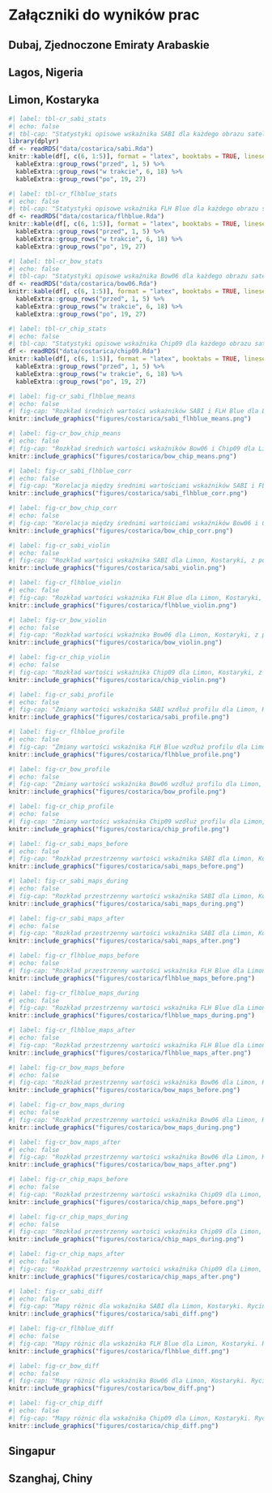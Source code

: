 # Załączniki do wyników prac {.unnumbered}

## Dubaj, Zjednoczone Emiraty Arabaskie

## Lagos, Nigeria

## Limon, Kostaryka
```r
#| label: tbl-cr_sabi_stats
#| echo: false
#| tbl-cap: "Statystyki opisowe wskaźnika SABI dla każdego obrazu satelitarnego dla obszaru badań w Limon, Kostaryka."
library(dplyr)
df <- readRDS("data/costarica/sabi.Rda")
knitr::kable(df[, c(6, 1:5)], format = "latex", booktabs = TRUE, linesep = "", digits = 3, col.names = c("data", "średnia", "mediana", "odch. st.", "1 kwartyl", "3 kwartyl")) %>%
  kableExtra::group_rows("przed", 1, 5) %>% 
  kableExtra::group_rows("w trakcie", 6, 18) %>% 
  kableExtra::group_rows("po", 19, 27)
```
```r
#| label: tbl-cr_flhblue_stats
#| echo: false
#| tbl-cap: "Statystyki opisowe wskaźnika FLH Blue dla każdego obrazu satelitarnego dla obszaru badań w Limon, Kostaryka."
df <- readRDS("data/costarica/flhblue.Rda")
knitr::kable(df[, c(6, 1:5)], format = "latex", booktabs = TRUE, linesep = "", digits = 3, col.names = c("data", "średnia", "mediana", "odch. st.", "1 kwartyl", "3 kwartyl"))%>%
  kableExtra::group_rows("przed", 1, 5) %>% 
  kableExtra::group_rows("w trakcie", 6, 18) %>% 
  kableExtra::group_rows("po", 19, 27)
```
```r
#| label: tbl-cr_bow_stats
#| echo: false
#| tbl-cap: "Statystyki opisowe wskaźnika Bow06 dla każdego obrazu satelitarnego dla obszaru badań w Limon, Kostaryka."
df <- readRDS("data/costarica/bow06.Rda")
knitr::kable(df[, c(6, 1:5)], format = "latex", booktabs = TRUE, linesep = "", digits = 3, col.names = c("data", "średnia", "mediana", "odch. st.", "1 kwartyl", "3 kwartyl"))%>%
  kableExtra::group_rows("przed", 1, 5) %>% 
  kableExtra::group_rows("w trakcie", 6, 18) %>% 
  kableExtra::group_rows("po", 19, 27)
```
```r
#| label: tbl-cr_chip_stats
#| echo: false
#| tbl-cap: "Statystyki opisowe wskaźnika Chip09 dla każdego obrazu satelitarnego dla obszaru badań w Limon, Kostaryka."
df <- readRDS("data/costarica/chip09.Rda")
knitr::kable(df[, c(6, 1:5)], format = "latex", booktabs = TRUE, linesep = "", digits = 3, col.names = c("data", "średnia", "mediana", "odch. st.", "1 kwartyl", "3 kwartyl"))%>%
  kableExtra::group_rows("przed", 1, 5) %>% 
  kableExtra::group_rows("w trakcie", 6, 18) %>% 
  kableExtra::group_rows("po", 19, 27)
```
```r
#| label: fig-cr_sabi_flhblue_means
#| echo: false
#| fig-cap: "Rozkład średnich wartości wskaźników SABI i FLH Blue dla Limon, Kostaryki. Każda kropka reprezentuje pojedynczy obraz satelitarny, dla którego obliczono wskaźniki. Obserwacje podzielono ze względu na etap prowadzonych prac: przed, w trakcie i po zakończeniu."
knitr::include_graphics("figures/costarica/sabi_flhblue_means.png")
```
```r
#| label: fig-cr_bow_chip_means
#| echo: false
#| fig-cap: "Rozkład średnich wartości wskaźników Bow06 i Chip09 dla Limon, Kostaryki. Każda kropka reprezentuje pojedynczy obraz satelitarny, dla którego obliczono wskaźniki. Obserwacje podzielono ze względu na etap prowadzonych prac: przed, w trakcie i po zakończeniu."
knitr::include_graphics("figures/costarica/bow_chip_means.png")
```
```r
#| label: fig-cr_sabi_flhblue_corr
#| echo: false
#| fig-cap: "Korelacja między średnimi wartościami wskaźników SABI i FLH Blue dla Limon, Kostaryki. Każda kropka reprezentuje pojedynczy obraz satelitarny, dla którego obliczono wskaźniki. Obserwacje podzielono ze względu na etap prowadzonych prac: przed, w trakcie i po zakończeniu."
knitr::include_graphics("figures/costarica/sabi_flhblue_corr.png")
```
```r
#| label: fig-cr_bow_chip_corr
#| echo: false
#| fig-cap: "Korelacja między średnimi wartościami wskaźników Bow06 i Chip09 dla Limon, Kostaryki. Każda kropka reprezentuje pojedynczy obraz satelitarny, dla którego obliczono wskaźniki. Obserwacje podzielono ze względu na etap prowadzonych prac: przed, w trakcie i po zakończeniu."
knitr::include_graphics("figures/costarica/bow_chip_corr.png")
```
```r
#| label: fig-cr_sabi_violin
#| echo: false
#| fig-cap: "Rozkład wartości wskaźnika SABI dla Limon, Kostaryki, z podziałem na trzy etapy prac: przed rozpoczęciem, w trakcie i po zakończeniu prac."
knitr::include_graphics("figures/costarica/sabi_violin.png")
```
```r
#| label: fig-cr_flhblue_violin
#| echo: false
#| fig-cap: "Rozkład wartości wskaźnika FLH Blue dla Limon, Kostaryki, z podziałem na trzy etapy prac: przed rozpoczęciem, w trakcie i po zakończeniu prac."
knitr::include_graphics("figures/costarica/flhblue_violin.png")
```
```r
#| label: fig-cr_bow_violin
#| echo: false
#| fig-cap: "Rozkład wartości wskaźnika Bow06 dla Limon, Kostaryki, z podziałem na trzy etapy prac: przed rozpoczęciem, w trakcie i po zakończeniu prac."
knitr::include_graphics("figures/costarica/bow_violin.png")
```
```r
#| label: fig-cr_chip_violin
#| echo: false
#| fig-cap: "Rozkład wartości wskaźnika Chip09 dla Limon, Kostaryki, z podziałem na trzy etapy prac: przed rozpoczęciem, w trakcie i po zakończeniu prac."
knitr::include_graphics("figures/costarica/chip_violin.png")
```
```r
#| label: fig-cr_sabi_profile
#| echo: false
#| fig-cap: "Zmiany wartości wskaźnika SABI wzdłuż profilu dla Limon, Kostaryki. Rycina składa się z czeterech paneli: zmiana głębokości wzdłuż profilu, zmiany wartości dla obrazów przed rozpoczęciem prac, w trakcie trwania prac i po zakończeniu prac."
knitr::include_graphics("figures/costarica/sabi_profile.png")
```
```r
#| label: fig-cr_flhblue_profile
#| echo: false
#| fig-cap: "Zmiany wartości wskaźnika FLH Blue wzdłuż profilu dla Limon, Kostaryki. Rycina składa się z czeterech paneli: zmiana głębokości wzdłuż profilu, zmiany wartości dla obrazów przed rozpoczęciem prac, w trakcie trwania prac i po zakończeniu prac."
knitr::include_graphics("figures/costarica/flhblue_profile.png")
```
```r
#| label: fig-cr_bow_profile
#| echo: false
#| fig-cap: "Zmiany wartości wskaźnika Bow06 wzdłuż profilu dla Limon, Kostaryki. Rycina składa się z czeterech paneli: zmiana głębokości wzdłuż profilu, zmiany wartości dla obrazów przed rozpoczęciem prac, w trakcie trwania prac i po zakończeniu prac."
knitr::include_graphics("figures/costarica/bow_profile.png")
```
```r
#| label: fig-cr_chip_profile
#| echo: false
#| fig-cap: "Zmiany wartości wskaźnika Chip09 wzdłuż profilu dla Limon, Kostaryki. Rycina składa się z czeterech paneli: zmiana głębokości wzdłuż profilu, zmiany wartości dla obrazów przed rozpoczęciem prac, w trakcie trwania prac i po zakończeniu prac."
knitr::include_graphics("figures/costarica/chip_profile.png")
```
```r
#| label: fig-cr_sabi_maps_before
#| echo: false
#| fig-cap: "Rozkład przestrzenny wartości wskaźnika SABI dla Limon, Kostaryki dla każdego obrazu satelitarnego datującego przed rozpoczęciem prac konstrukcji nowego obszaru lądowego."
knitr::include_graphics("figures/costarica/sabi_maps_before.png")
```
```r
#| label: fig-cr_sabi_maps_during
#| echo: false
#| fig-cap: "Rozkład przestrzenny wartości wskaźnika SABI dla Limon, Kostaryki dla każdego obrazu satelitarnego datującego w trakcie prowadzenia prac konstrukcji nowego obszaru lądowego."
knitr::include_graphics("figures/costarica/sabi_maps_during.png")
```
```r
#| label: fig-cr_sabi_maps_after
#| echo: false
#| fig-cap: "Rozkład przestrzenny wartości wskaźnika SABI dla Limon, Kostaryki dla każdego obrazu satelitarnego datującego po zakończeniu prac konstrukcji nowego obszaru lądowego."
knitr::include_graphics("figures/costarica/sabi_maps_after.png")
```
```r
#| label: fig-cr_flhblue_maps_before
#| echo: false
#| fig-cap: "Rozkład przestrzenny wartości wskaźnika FLH Blue dla Limon, Kostaryki dla każdego obrazu satelitarnego datującego przed rozpoczęciem prac konstrukcji nowego obszaru lądowego."
knitr::include_graphics("figures/costarica/flhblue_maps_before.png")
```
```r
#| label: fig-cr_flhblue_maps_during
#| echo: false
#| fig-cap: "Rozkład przestrzenny wartości wskaźnika FLH Blue dla Limon, Kostaryki dla każdego obrazu satelitarnego datującego w trakcie prowadzenia prac konstrukcji nowego obszaru lądowego."
knitr::include_graphics("figures/costarica/flhblue_maps_during.png")
```
```r
#| label: fig-cr_flhblue_maps_after
#| echo: false
#| fig-cap: "Rozkład przestrzenny wartości wskaźnika FLH Blue dla Limon, Kostaryki dla każdego obrazu satelitarnego datującego po zakończeniu prac konstrukcji nowego obszaru lądowego."
knitr::include_graphics("figures/costarica/flhblue_maps_after.png")
```
```r
#| label: fig-cr_bow_maps_before
#| echo: false
#| fig-cap: "Rozkład przestrzenny wartości wskaźnika Bow06 dla Limon, Kostaryki dla każdego obrazu satelitarnego datującego przed rozpoczęciem prac konstrukcji nowego obszaru lądowego."
knitr::include_graphics("figures/costarica/bow_maps_before.png")
```
```r
#| label: fig-cr_bow_maps_during
#| echo: false
#| fig-cap: "Rozkład przestrzenny wartości wskaźnika Bow06 dla Limon, Kostaryki dla każdego obrazu satelitarnego datującego w trakcie prowadzenia prac konstrukcji nowego obszaru lądowego."
knitr::include_graphics("figures/costarica/bow_maps_during.png")
```
```r
#| label: fig-cr_bow_maps_after
#| echo: false
#| fig-cap: "Rozkład przestrzenny wartości wskaźnika Bow06 dla Limon, Kostaryki dla każdego obrazu satelitarnego datującego po zakończeniu prac konstrukcji nowego obszaru lądowego."
knitr::include_graphics("figures/costarica/bow_maps_after.png")
```
```r
#| label: fig-cr_chip_maps_before
#| echo: false
#| fig-cap: "Rozkład przestrzenny wartości wskaźnika Chip09 dla Limon, Kostaryki dla każdego obrazu satelitarnego datującego przed rozpoczęciem prac konstrukcji nowego obszaru lądowego."
knitr::include_graphics("figures/costarica/chip_maps_before.png")
```
```r
#| label: fig-cr_chip_maps_during
#| echo: false
#| fig-cap: "Rozkład przestrzenny wartości wskaźnika Chip09 dla Limon, Kostaryki dla każdego obrazu satelitarnego datującego w trakcie prowadzenia prac konstrukcji nowego obszaru lądowego."
knitr::include_graphics("figures/costarica/chip_maps_during.png")
```
```r
#| label: fig-cr_chip_maps_after
#| echo: false
#| fig-cap: "Rozkład przestrzenny wartości wskaźnika Chip09 dla Limon, Kostaryki dla każdego obrazu satelitarnego datującego po zakończeniu prac konstrukcji nowego obszaru lądowego."
knitr::include_graphics("figures/costarica/chip_maps_after.png")
```
```r
#| label: fig-cr_sabi_diff
#| echo: false
#| fig-cap: "Mapy różnic dla wskaźnika SABI dla Limon, Kostaryki. Rycina po lewej stronie przedstawia różnice między wskaźnikami obliczonymi dla obrazów satelitarnych z dni wiosennych (17.04.2020 i 01.04.2014). Rycina po prawej stronie pokazuje różnice między wskaźnikami obliczonymi dla obrazów z dni zimowych (09.01.2019 i 27.01.2014)."
knitr::include_graphics("figures/costarica/sabi_diff.png")
```
```r
#| label: fig-cr_flhblue_diff
#| echo: false
#| fig-cap: "Mapy różnic dla wskaźnika FLH Blue dla Limon, Kostaryki. Rycina po lewej stronie przedstawia różnice między wskaźnikami obliczonymi dla obrazów satelitarnych z dni wiosennych (17.04.2020 i 01.04.2014). Rycina po prawej stronie pokazuje różnice między wskaźnikami obliczonymi dla obrazów z dni zimowych (09.01.2019 i 27.01.2014)."
knitr::include_graphics("figures/costarica/flhblue_diff.png")
```
```r
#| label: fig-cr_bow_diff
#| echo: false
#| fig-cap: "Mapy różnic dla wskaźnika Bow06 dla Limon, Kostaryki. Rycina po lewej stronie przedstawia różnice między wskaźnikami obliczonymi dla obrazów satelitarnych z dni wiosennych (17.04.2020 i 01.04.2014). Rycina po prawej stronie pokazuje różnice między wskaźnikami obliczonymi dla obrazów z dni zimowych (09.01.2019 i 27.01.2014)."
knitr::include_graphics("figures/costarica/bow_diff.png")
```
```r
#| label: fig-cr_chip_diff
#| echo: false
#| fig-cap: "Mapy różnic dla wskaźnika Chip09 dla Limon, Kostaryki. Rycina po lewej stronie przedstawia różnice między wskaźnikami obliczonymi dla obrazów satelitarnych z dni wiosennych (17.04.2020 i 01.04.2014). Rycina po prawej stronie pokazuje różnice między wskaźnikami obliczonymi dla obrazów z dni zimowych (09.01.2019 i 27.01.2014)."
knitr::include_graphics("figures/costarica/chip_diff.png")
```
## Singapur

## Szanghaj, Chiny
